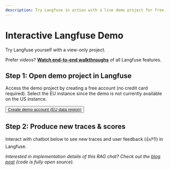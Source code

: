 ```yaml
---
description: Try Langfuse in action with a live demo project for free. Interact with the chatbot to see new traces and user feedback (👍/👎) in Langfuse. No credit card required.
---
```


# Interactive Langfuse Demo


Try Langfuse yourself with a view-only project.

<Callout type="info" emoji="🎥">

Prefer videos? [**Watch end-to-end walkthroughs**](/watch-demo) of all Langfuse features.

</Callout>

## Step 1: Open demo project in Langfuse

Access the demo project by creating a free account (no credit card required). Select the EU instance since the demo is not currently available on the US instance.

<Button asChild className="mt-3" variant="cta">
  <a
    href="https://cloud.langfuse.com/project/clkpwwm0m000gmm094odg11gi"
    target="_blank"
    rel="noopener"
  >
    Create demo account (EU data region)
  </a>
</Button>

## Step 2: Produce new traces & scores

Interact with chatbot below to see new traces and user feedback (👍/👎) in Langfuse.


<Chat className="mt-6" />

_Interested in implementation details of this RAG chat? Check out the [blog post](/blog/qa-chatbot-for-langfuse-docs) (code is fully open source)._
